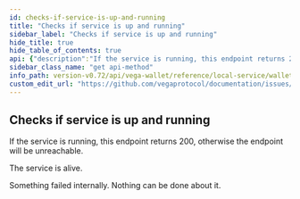 ```yaml
---
id: checks-if-service-is-up-and-running
title: "Checks if service is up and running"
sidebar_label: "Checks if service is up and running"
hide_title: true
hide_table_of_contents: true
api: {"description":"If the service is running, this endpoint returns 200, otherwise the endpoint will be unreachable.","tags":["Wallet"],"responses":{"200":{"description":"The service is alive."},"500":{"description":"Something failed internally. Nothing can be done about it."}},"method":"get","path":"/v2/health","servers":[{"url":"http://localhost:1789/api/","description":"Local wallet"}],"info":{"title":"Wallet API","description":"The version 2 of the wallet HTTP API leverages the wallet JSON-RPC API.\n\n## Workflow\n1. Use `GET /v2/methods` to ensure the JSON-RPC API exposes all the methods your application requires.\n\n2. Use `POST /v2/requests` endpoint to submit requests to the JSON-RPC API.\n## Useful links\n- [JSON-RPC 2.0 Specification](https://www.jsonrpc.org/specification)","version":"2.0.0"},"postman":{"name":"Checks if service is up and running","description":{"content":"If the service is running, this endpoint returns 200, otherwise the endpoint will be unreachable.","type":"text/plain"},"url":{"path":["v2","health"],"host":["{{baseUrl}}"],"query":[],"variable":[]},"method":"GET"}}
sidebar_class_name: "get api-method"
info_path: version-v0.72/api/vega-wallet/reference/local-service/wallet-api
custom_edit_url: "https://github.com/vegaprotocol/documentation/issues/new?labels=documentation&title=[Documentation] Requesting changes to 'Checks if service is up and running' (checks-if-service-is-up-and-running)"
---
```



## Checks if service is up and running



If the service is running, this endpoint returns 200, otherwise the endpoint will be unreachable.

<div><ApiTabs><TabItem label={"200"} value={"200"}><div>

The service is alive.

</div><div></div></TabItem><TabItem label={"500"} value={"500"}><div>

Something failed internally. Nothing can be done about it.

</div><div></div></TabItem></ApiTabs></div>

